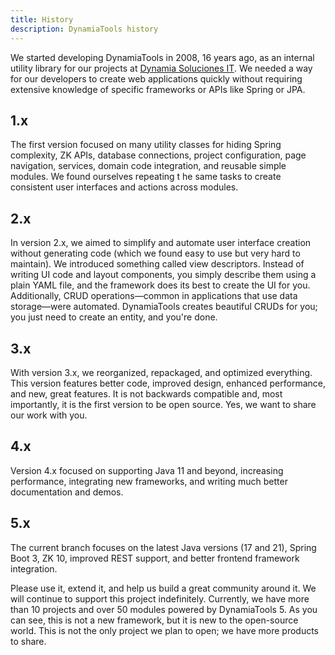 ```yaml
---
title: History
description: DynamiaTools history
---
```


We started developing DynamiaTools in 2008, 16 years ago, as an internal utility library for our projects
at [Dynamia Soluciones IT](https://www.dynamiasoluciones.com). We needed a way for our developers to create web
applications quickly without requiring extensive knowledge of specific frameworks or APIs like Spring or JPA.

## 1.x

The first version focused on many utility classes for hiding Spring complexity, ZK APIs, database connections, project
configuration, page navigation, services, domain code integration, and reusable simple modules. We found ourselves repeating t
he same tasks to create consistent user interfaces and actions across modules.

## 2.x

In version 2.x, we aimed to simplify and automate user interface creation without generating code (which we found easy to
use but very hard to maintain). We introduced something called view descriptors. Instead of writing UI code and layout
components, you simply describe them using a plain YAML file, and the framework does its best to create the UI for you.
Additionally, CRUD operations—common in applications that use data storage—were automated. DynamiaTools creates beautiful
CRUDs for you; you just need to create an entity, and you're done.

## 3.x

With version 3.x, we reorganized, repackaged, and optimized everything. This version features better code, improved design,
enhanced performance, and new, great features. It is not backwards compatible and, most importantly, it is the first version
to be open source. Yes, we want to share our work with you.

## 4.x

Version 4.x focused on supporting Java 11 and beyond, increasing performance, integrating new frameworks, and writing much
better documentation and demos.

## 5.x

The current branch focuses on the latest Java versions (17 and 21), Spring Boot 3, ZK 10, improved REST support,
and better frontend framework integration.

Please use it, extend it, and help us build a great community around it. We will continue to support this project indefinitely.
Currently, we have more than 10 projects and over 50 modules powered by DynamiaTools 5. As you can see, this is not a new
framework, but it is new to the open-source world. This is not the only project we plan to open; we have more products to share.

